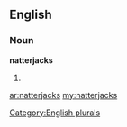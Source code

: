 ==English==

===Noun===
'''natterjacks'''

# {{plural of|[[natterjack]]}}

[[Category:English plurals]]

[[ar:natterjacks]]
[[my:natterjacks]]